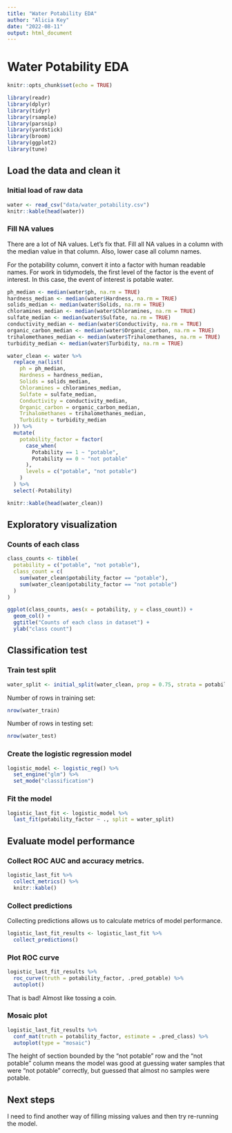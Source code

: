 ```yaml
---
title: "Water Potability EDA"
author: "Alicia Key"
date: "2022-08-11"
output: html_document
---
```


# Water Potability EDA

```r
knitr::opts_chunk$set(echo = TRUE)
```

```r
library(readr)
library(dplyr)
library(tidyr)
library(rsample)
library(parsnip)
library(yardstick)
library(broom)
library(ggplot2)
library(tune)
```

## Load the data and clean it

### Initial load of raw data

```r
water <- read_csv("data/water_potability.csv")
knitr::kable(head(water))
```

### Fill NA values

There are a lot of NA values. Let's fix that. Fill all NA values in a column with the median value in that column. Also, lower case all column names.

For the potability column, convert it into a factor with human readable names. For work in tidymodels, the first level of the factor is the event of interest. In this case, the event of interest is potable water.

```r
ph_median <- median(water$ph, na.rm = TRUE)
hardness_median <- median(water$Hardness, na.rm = TRUE)
solids_median <- median(water$Solids, na.rm = TRUE)
chloramines_median <- median(water$Chloramines, na.rm = TRUE)
sulfate_median <- median(water$Sulfate, na.rm = TRUE)
conductivity_median <- median(water$Conductivity, na.rm = TRUE)
organic_carbon_median <- median(water$Organic_carbon, na.rm = TRUE)
trihalomethanes_median <- median(water$Trihalomethanes, na.rm = TRUE)
turbidity_median <- median(water$Turbidity, na.rm = TRUE)

water_clean <- water %>%
  replace_na(list(
    ph = ph_median,
    Hardness = hardness_median,
    Solids = solids_median,
    Chloramines = chloramines_median,
    Sulfate = sulfate_median,
    Conductivity = conductivity_median,
    Organic_carbon = organic_carbon_median,
    Trihalomethanes = trihalomethanes_median,
    Turbidity = turbidity_median
  )) %>%
  mutate(
    potability_factor = factor(
      case_when(
        Potability == 1 ~ "potable",
        Potability == 0 ~ "not potable"
      ),
      levels = c("potable", "not potable")
    )
  ) %>%
  select(-Potability)

knitr::kable(head(water_clean))
```

## Exploratory visualization

### Counts of each class

```r
class_counts <- tibble(
  potability = c("potable", "not potable"),
  class_count = c(
    sum(water_clean$potability_factor == "potable"),
    sum(water_clean$potability_factor == "not potable")
  )
)

ggplot(class_counts, aes(x = potability, y = class_count)) +
  geom_col() +
  ggtitle("Counts of each class in dataset") +
  ylab("class count")
```

## Classification test

### Train test split

```r
water_split <- initial_split(water_clean, prop = 0.75, strata = potability_factor)
```

Number of rows in training set:

```r
nrow(water_train)
```

Number of rows in testing set:

```r
nrow(water_test)
```

### Create the logistic regression model

```r
logistic_model <- logistic_reg() %>%
  set_engine("glm") %>%
  set_mode("classification")
```

### Fit the model

```r
logistic_last_fit <- logistic_model %>%
  last_fit(potability_factor ~ ., split = water_split)
```

## Evaluate model performance

### Collect ROC AUC and accuracy metrics.

```r
logistic_last_fit %>%
  collect_metrics() %>%
  knitr::kable()
```

### Collect predictions

Collecting predictions allows us to calculate metrics of model performance.

```r
logistic_last_fit_results <- logistic_last_fit %>%
  collect_predictions()
```

### Plot ROC curve

```r
logistic_last_fit_results %>%
  roc_curve(truth = potability_factor, .pred_potable) %>%
  autoplot()
```

That is bad! Almost like tossing a coin.

### Mosaic plot

```r
logistic_last_fit_results %>%
  conf_mat(truth = potability_factor, estimate = .pred_class) %>%
  autoplot(type = "mosaic")
```

The height of section bounded by the "not potable" row and the "not potable" column means the model was good at guessing water samples that were "not potable" correctly, but guessed that almost no samples were potable.

## Next steps

I need to find another way of filling missing values and then try re-running the model.

